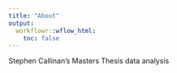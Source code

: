 ```yaml
---
title: "About"
output:
  workflowr::wflow_html:
    toc: false
---
```


Stephen Callinan's Masters Thesis data analysis
